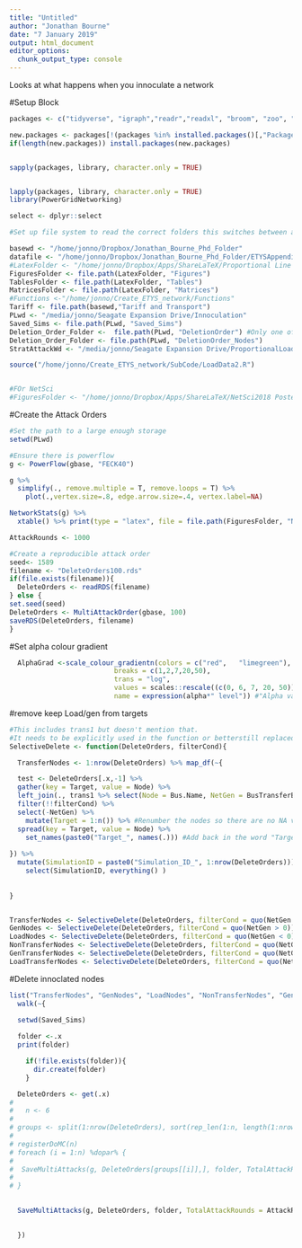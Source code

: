 ```yaml
---
title: "Untitled"
author: "Jonathan Bourne"
date: "7 January 2019"
output: html_document
editor_options: 
  chunk_output_type: console
---
```


Looks at what happens when you innoculate a network

#Setup Block

```r

packages <- c("tidyverse", "igraph","readr","readxl", "broom", "zoo", "stringr","foreach", "doMC",  "xtable", "geomnet", "ggnetwork", "rlang", "animation", "ggridges", "poweRlaw", "Rtsne", "caret", "ranger", "xtable", "broom", "modelr", "yardstick", "sf", "rgdal", "foreach", "doMC")

new.packages <- packages[!(packages %in% installed.packages()[,"Package"])]
if(length(new.packages)) install.packages(new.packages)


sapply(packages, library, character.only = TRUE)


lapply(packages, library, character.only = TRUE)
library(PowerGridNetworking)

select <- dplyr::select

#Set up file system to read the correct folders this switches between aws and windows mode

basewd <- "/home/jonno/Dropbox/Jonathan_Bourne_Phd_Folder"
datafile <- "/home/jonno/Dropbox/Jonathan_Bourne_Phd_Folder/ETYSAppendixB"
#LatexFolder <- "/home/jonno/Dropbox/Apps/ShareLaTeX/Proportional Line Limits" 
FiguresFolder <- file.path(LatexFolder, "Figures")
TablesFolder <- file.path(LatexFolder, "Tables")
MatricesFolder <- file.path(LatexFolder, "Matrices")
#Functions <-"/home/jonno/Create_ETYS_network/Functions"
Tariff <- file.path(basewd,"Tariff and Transport")
PLwd <- "/media/jonno/Seagate Expansion Drive/Innoculation"
Saved_Sims <- file.path(PLwd, "Saved_Sims")
Deletion_Order_Folder <-  file.path(PLwd, "DeletionOrder") #Only one of the deletion order folders is needed. Either Nodes or Edges
Deletion_Order_Folder <- file.path(PLwd, "DeletionOrder_Nodes")
StratAttackWd <- "/media/jonno/Seagate Expansion Drive/ProportionalLoading/StratAttack"

source("/home/jonno/Create_ETYS_network/SubCode/LoadData2.R")


#FOr NetSci
#FiguresFolder <- "/home/jonno/Dropbox/Apps/ShareLaTeX/NetSci2018 Poster/Figures"
```

#Create the Attack Orders
```r
#Set the path to a large enough storage
setwd(PLwd)

#Ensure there is powerflow
g <- PowerFlow(gbase, "FECK40")

g %>%
  simplify(., remove.multiple = T, remove.loops = T) %>% 
    plot(.,vertex.size=.8, edge.arrow.size=.4, vertex.label=NA)

NetworkStats(g) %>%
  xtable() %>% print(type = "latex", file = file.path(FiguresFolder, "NetworkStats.txt"))

AttackRounds <- 1000

#Create a reproducible attack order
seed<- 1589
filename <- "DeleteOrders100.rds"
if(file.exists(filename)){
  DeleteOrders <- readRDS(filename)
} else {
set.seed(seed)
DeleteOrders <- MultiAttackOrder(gbase, 100)  
saveRDS(DeleteOrders, filename)
}

```

#Set alpha colour gradient
```r
  AlphaGrad <-scale_colour_gradientn(colors = c("red",   "limegreen"),
                          breaks = c(1,2,7,20,50),
                          trans = "log",
                          values = scales::rescale((c(0, 6, 7, 20, 50))),
                          name = expression(alpha*" level")) #"Alpha value"
```




#remove keep Load/gen from targets

```r
#This includes trans1 but doesn't mention that.
#It needs to be explicitly used in the function or betterstill replaced with g
SelectiveDelete <- function(DeleteOrders, filterCond){

  TransferNodes <- 1:nrow(DeleteOrders) %>% map_df(~{

  test <- DeleteOrders[.x,-1] %>% 
  gather(key = Target, value = Node) %>%
  left_join(., trans1 %>% select(Node = Bus.Name, NetGen = BusTransferB), by = "Node") %>%#smaller than 0 is demand larger is gen
  filter(!!filterCond) %>%
  select(-NetGen) %>%
    mutate(Target = 1:n()) %>% #Renumber the nodes so there are no NA values where certain nodes have been removed
  spread(key = Target, value = Node) %>%
    set_names(paste0("Target_", names(.))) #Add back in the word "Target"
  
}) %>%
  mutate(SimulationID = paste0("Simulation_ID_", 1:nrow(DeleteOrders))) %>%
    select(SimulationID, everything() )
  
  
}


TransferNodes <- SelectiveDelete(DeleteOrders, filterCond = quo(NetGen == 0))
GenNodes <- SelectiveDelete(DeleteOrders, filterCond = quo(NetGen > 0))
LoadNodes <- SelectiveDelete(DeleteOrders, filterCond = quo(NetGen < 0))
NonTransferNodes <- SelectiveDelete(DeleteOrders, filterCond = quo(NetGen != 0))
GenTransferNodes <- SelectiveDelete(DeleteOrders, filterCond = quo(NetGen >= 0))
LoadTransferNodes <- SelectiveDelete(DeleteOrders, filterCond = quo(NetGen <= 0))
```

#Delete innoclated nodes

```r

list("TransferNodes", "GenNodes", "LoadNodes", "NonTransferNodes", "GenTransferNodes", "LoadTransferNodes") %>%
  walk(~{
    
  setwd(Saved_Sims)

  folder <-.x
  print(folder)

    if(!file.exists(folder)){
      dir.create(folder)
    }

  DeleteOrders <- get(.x)
#   
#   n <- 6
# 
# groups <- split(1:nrow(DeleteOrders), sort(rep_len(1:n, length(1:nrow(DeleteOrders)))))
# 
# registerDoMC(n)
# foreach (i = 1:n) %dopar% {
# 
#  SaveMultiAttacks(g, DeleteOrders[groups[[i]],], folder, TotalAttackRounds = AttackRounds, CascadeMode = T)
#   
# }

  
  SaveMultiAttacks(g, DeleteOrders, folder, TotalAttackRounds = AttackRounds, CascadeMode = T)

   
  })






```
